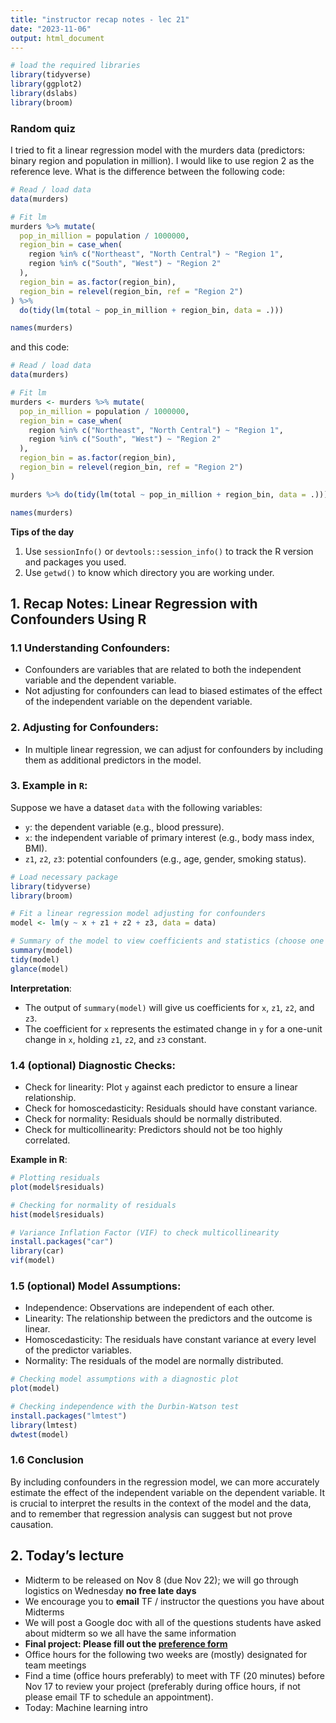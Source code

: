```yaml
---
title: "instructor recap notes - lec 21"
date: "2023-11-06"
output: html_document
---
```


```r
# load the required libraries
library(tidyverse)
library(ggplot2)
library(dslabs)
library(broom)
```
### Random quiz
I tried to fit a linear regression model with the murders data (predictors: binary region and population in million). I would like to use region 2 as the reference leve. What is the difference between the following code: 
```r
# Read / load data
data(murders)

# Fit lm
murders %>% mutate(
  pop_in_million = population / 1000000,
  region_bin = case_when(
    region %in% c("Northeast", "North Central") ~ "Region 1",
    region %in% c("South", "West") ~ "Region 2"
  ),
  region_bin = as.factor(region_bin),
  region_bin = relevel(region_bin, ref = "Region 2")
) %>% 
  do(tidy(lm(total ~ pop_in_million + region_bin, data = .)))

names(murders)
```
and this code:
```r
# Read / load data
data(murders)

# Fit lm
murders <- murders %>% mutate(
  pop_in_million = population / 1000000,
  region_bin = case_when(
    region %in% c("Northeast", "North Central") ~ "Region 1",
    region %in% c("South", "West") ~ "Region 2"
  ),
  region_bin = as.factor(region_bin),
  region_bin = relevel(region_bin, ref = "Region 2")
) 

murders %>% do(tidy(lm(total ~ pop_in_million + region_bin, data = .)))

names(murders)
```
**Tips of the day**

1. Use  `sessionInfo()` or `devtools::session_info()` to  track the R version and packages you used.
2. Use `getwd()` to know which directory you are working under. 



## 1. Recap Notes: Linear Regression with Confounders Using R

### 1.1 Understanding Confounders:
   - Confounders are variables that are related to both the independent variable and the dependent variable.
   - Not adjusting for confounders can lead to biased estimates of the effect of the independent variable on the dependent variable.

### 2. Adjusting for Confounders:
   - In multiple linear regression, we can adjust for confounders by including them as additional predictors in the model.

### 3. Example in `R`:

Suppose we have a dataset `data` with the following variables:

- `y`: the dependent variable (e.g., blood pressure).
- `x`: the independent variable of primary interest (e.g., body mass index, BMI).
- `z1`, `z2`, `z3`: potential confounders (e.g., age, gender, smoking status).

```R
# Load necessary package
library(tidyverse)
library(broom)

# Fit a linear regression model adjusting for confounders
model <- lm(y ~ x + z1 + z2 + z3, data = data)

# Summary of the model to view coefficients and statistics (choose one of the three options below)
summary(model)
tidy(model)
glance(model)
```

**Interpretation**:

- The output of `summary(model)` will give us coefficients for `x`, `z1`, `z2`, and `z3`.
- The coefficient for `x` represents the estimated change in `y` for a one-unit change in `x`, holding `z1`, `z2`, and `z3` constant.

### 1.4 (optional) Diagnostic Checks:

   - Check for linearity: Plot `y` against each predictor to ensure a linear relationship.
   - Check for homoscedasticity: Residuals should have constant variance.
   - Check for normality: Residuals should be normally distributed.
   - Check for multicollinearity: Predictors should not be too highly correlated.

**Example in R**:

```R
# Plotting residuals
plot(model$residuals)

# Checking for normality of residuals
hist(model$residuals)

# Variance Inflation Factor (VIF) to check multicollinearity
install.packages("car")
library(car)
vif(model)
```



### 1.5 (optional) Model Assumptions:
   - Independence: Observations are independent of each other.
   - Linearity: The relationship between the predictors and the outcome is linear.
   - Homoscedasticity: The residuals have constant variance at every level of the predictor variables.
   - Normality: The residuals of the model are normally distributed.

```R
# Checking model assumptions with a diagnostic plot
plot(model)

# Checking independence with the Durbin-Watson test
install.packages("lmtest")
library(lmtest)
dwtest(model)
```

### 1.6 Conclusion

By including confounders in the regression model, we can more accurately estimate the effect of the independent variable on the dependent variable. It is crucial to interpret the results in the context of the model and the data, and to remember that regression analysis can suggest but not prove causation.


## 2. Today's lecture
- Midterm to be released on Nov 8 (due Nov 22); we will go through logistics on Wednesday **no free late days**
- We encourage you to **email** TF / instructor the questions you have about Midterms
- We will post a Google doc with all of the questions students have asked about midterm so we all have the same information
- **Final project: Please fill out the [preference form](https://docs.google.com/forms/d/e/1FAIpQLSfvhegiqPG-jQtQvqaIz6jnyLrSv-sOpiF4V3qvQdSTMHK3zQ/viewform) **
- Office hours for the following two weeks are (mostly) designated for team meetings
- Find a time (office hours preferably) to meet with TF (20 minutes) before Nov 17 to review your project (preferably during office hours, if not please email TF to schedule an appointment). 
- Today: Machine learning intro

